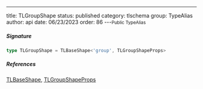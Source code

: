 ---
title: TLGroupShape
status: published
category: tlschema
group: TypeAlias
author: api
date: 06/23/2023
order: 86
---<Small>Public TypeAlias</Small>




##### Signature


```ts
type TLGroupShape = TLBaseShape<'group', TLGroupShapeProps>
```

##### References

[TLBaseShape](/gen/tlschema/TLBaseShape-interface), [TLGroupShapeProps](/gen/tlschema/~TLGroupShapeProps-type)

